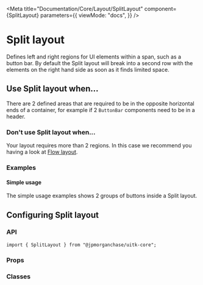 
<Meta
  title="Documentation/Core/Layout/SplitLayout"
  component={SplitLayout}
  parameters={{
    viewMode: "docs",
  }}
/>

# Split layout

Defines left and right regions for UI elements within a span, such as a button bar.
By default the Split layout will break into a second row with the elements on the right hand side as soon as it finds limited space.

<Canvas>
  <Story id="core-layout-splitlayout--default-split-layout" />
</Canvas>

## Use Split layout when...

There are 2 defined areas that are required to be in the opposite horizontal ends of a container,
for example if 2 `ButtonBar` components need to be in a header.

### Don't use Split layout when...

Your layout requires more than 2 regions. In this case we recommend you having a look at [Flow layout](?path=/docs/documentation-core-layout-flowlayout--page).

### Examples

#### Simple usage

The simple usage examples shows 2 groups of buttons inside a Split layout.

<Canvas>
  <Story id="core-layout-splitlayout--split-layout-simple-usage" />
</Canvas>

## Configuring Split layout

### API

```
import { SplitLayout } from "@jpmorganchase/uitk-core";
```

### Props

<ArgsTable of={SplitLayout} />

### Classes

<CSSClassTable of={SplitLayout} />

<HelpAndSupport />
